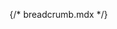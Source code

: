 {/* breadcrumb.mdx */}


<Meta of={comStories} name="Docs"/>

<Title />
<Subtitle />
<Description />


> ### [Bootstrap documentation on Breadcrumb](https://getbootstrap.com/docs/5.3/components/breadcrumb)
> * [Unordered list with linked list items](https://getbootstrap.com/docs/5.3/components/breadcrumb/#example)
> * [Dividers](https://getbootstrap.com/docs/5.3/components/breadcrumb/#dividers)
> * [Accessibility: ARIA Authoring Practices Guide breadcrumb pattern](https://www.w3.org/WAI/ARIA/apg/patterns/breadcrumb/)

<Primary />

## Properties
<Controls />

### Available attributes:
* `attributes`: HTML attributes for the breadcrumb nav element.
* `items_attributes`: HTML attributes for the Breadcrumb trail items element.

<Stories of={comStories} />

## Source code
[//]: # (Twig Template source code)
<Source code={templateSource} />
